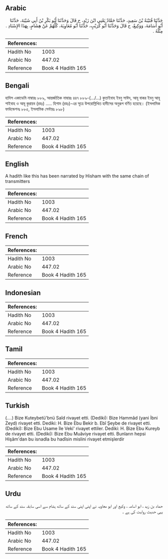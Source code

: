 ## Arabic


<div dir="rtl" lang="ar" style={{fontSize:'larger',backgroundColor:'#f8f9fa',padding:20}}>
حَدَّثَنَا قُتَيْبَةُ بْنُ سَعِيدٍ، حَدَّثَنَا حَمَّادٌ يَعْنِي ابْنَ زَيْدٍ، ح قَالَ وَحَدَّثَنَا أَبُو بَكْرِ بْنُ أَبِي شَيْبَةَ، حَدَّثَنَا أَبُو أُسَامَةَ، وَوَكِيعٌ، ح قَالَ وَحَدَّثَنَا أَبُو كُرَيْبٍ، حَدَّثَنَا أَبُو مُعَاوِيَةَ، كُلُّهُمْ عَنْ هِشَامٍ، بِهَذَا الإِسْنَادِ ‏.‏ مِثْلَهُ ‏.‏
</div>
<div style={{backgroundColor:'#f8f9fa',padding:20, marginBottom: 10}}><table> <thead> <tr> <th>References:</th> <th></th> </tr> </thead> <tbody><tr><td>Hadith No</td><td>1003</td></tr><tr><td>Arabic No</td><td>447.02</td></tr><tr><td>Reference</td><td>Book 4 Hadith 165</td></tr></tbody></table></div>

## Bengali


<div dir="ltr" lang="bn" style={{fontSize:'larger',backgroundColor:'#f8f9fa',padding:20}}>
হাদিস একাডেমি নাম্বারঃ ৮৮৯, আন্তর্জাতিক নাম্বারঃ ৪৪৭ ৮৮৯-(.../...) কুতাইবাহ ইবনু সাঈদ, আবূ বাকর ইবনু আবূ শাইবাহ ও আবূ কুরায়ব (রহঃ) ..... হিশাম (রহঃ)-এর সূত্রে উপরোল্লিখিত হাদীসের অনুরূপ বর্ণিত হয়েছে। (ইসলামিক ফাউন্ডেশনঃ ৮৮৫, ইসলামিক সেন্টারঃ ৮৯৮)
</div>
<div style={{backgroundColor:'#f8f9fa',padding:20, marginBottom: 10}}><table> <thead> <tr> <th>References:</th> <th></th> </tr> </thead> <tbody><tr><td>Hadith No</td><td>1003</td></tr><tr><td>Arabic No</td><td>447.02</td></tr><tr><td>Reference</td><td>Book 4 Hadith 165</td></tr></tbody></table></div>

## English


<div dir="ltr" lang="en" style={{fontSize:'larger',backgroundColor:'#f8f9fa',padding:20}}>
A hadith like this has been narrated by Hisham with the same chain of transmitters
</div>
<div style={{backgroundColor:'#f8f9fa',padding:20, marginBottom: 10}}><table> <thead> <tr> <th>References:</th> <th></th> </tr> </thead> <tbody><tr><td>Hadith No</td><td>1003</td></tr><tr><td>Arabic No</td><td>447.02</td></tr><tr><td>Reference</td><td>Book 4 Hadith 165</td></tr></tbody></table></div>

## French


<div dir="ltr" lang="fr" style={{fontSize:'larger',backgroundColor:'#f8f9fa',padding:20}}>

</div>
<div style={{backgroundColor:'#f8f9fa',padding:20, marginBottom: 10}}><table> <thead> <tr> <th>References:</th> <th></th> </tr> </thead> <tbody><tr><td>Hadith No</td><td>1003</td></tr><tr><td>Arabic No</td><td>447.02</td></tr><tr><td>Reference</td><td>Book 4 Hadith 165</td></tr></tbody></table></div>

## Indonesian


<div dir="ltr" lang="id" style={{fontSize:'larger',backgroundColor:'#f8f9fa',padding:20}}>

</div>
<div style={{backgroundColor:'#f8f9fa',padding:20, marginBottom: 10}}><table> <thead> <tr> <th>References:</th> <th></th> </tr> </thead> <tbody><tr><td>Hadith No</td><td>1003</td></tr><tr><td>Arabic No</td><td>447.02</td></tr><tr><td>Reference</td><td>Book 4 Hadith 165</td></tr></tbody></table></div>

## Tamil


<div dir="ltr" lang="ta" style={{fontSize:'larger',backgroundColor:'#f8f9fa',padding:20}}>

</div>
<div style={{backgroundColor:'#f8f9fa',padding:20, marginBottom: 10}}><table> <thead> <tr> <th>References:</th> <th></th> </tr> </thead> <tbody><tr><td>Hadith No</td><td>1003</td></tr><tr><td>Arabic No</td><td>447.02</td></tr><tr><td>Reference</td><td>Book 4 Hadith 165</td></tr></tbody></table></div>

## Turkish


<div dir="ltr" lang="tr" style={{fontSize:'larger',backgroundColor:'#f8f9fa',padding:20}}>
(….) Bize Kuteybetü'bnü Saîd rivayet etti. (Dediki): Bize Hammâd (yani İbni Zeyd) rivayet etti. Dediki: H. Bize Ebu Bekir b. Ebî Şeybe de rivayet etti. (Dediki): Bize Ebu Usame île Veki' rivayet ettiler. Dediki: H. Bize Ebu Kureyb de rivayet etti. (Dediki): Bize Ebu Muâviye rivayet etti. Bunların hepsi Hişâm'dan bu isnadla bu hadîsin mislini rivayet etmişlerdir
</div>
<div style={{backgroundColor:'#f8f9fa',padding:20, marginBottom: 10}}><table> <thead> <tr> <th>References:</th> <th></th> </tr> </thead> <tbody><tr><td>Hadith No</td><td>1003</td></tr><tr><td>Arabic No</td><td>447.02</td></tr><tr><td>Reference</td><td>Book 4 Hadith 165</td></tr></tbody></table></div>

## Urdu


<div dir="rtl" lang="ur" style={{fontSize:'larger',backgroundColor:'#f8f9fa',padding:20}}>
حماد بن زید ، ابو اسامہ ، وکیع اور ابو معاویہ نے اپنی اپنی سند کے ساتھ ہشام سے اسی سابقہ سند کے ساتھ یہی حدیث روایت کی ہے ۔
</div>
<div style={{backgroundColor:'#f8f9fa',padding:20, marginBottom: 10}}><table> <thead> <tr> <th>References:</th> <th></th> </tr> </thead> <tbody><tr><td>Hadith No</td><td>1003</td></tr><tr><td>Arabic No</td><td>447.02</td></tr><tr><td>Reference</td><td>Book 4 Hadith 165</td></tr></tbody></table></div>